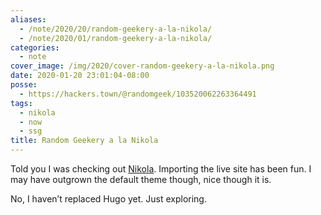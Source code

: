 ```yaml
---
aliases:
  - /note/2020/20/random-geekery-a-la-nikola/
  - /note/2020/01/random-geekery-a-la-nikola/
categories:
  - note
cover_image: /img/2020/cover-random-geekery-a-la-nikola.png
date: 2020-01-20 23:01:04-08:00
posse:
  - https://hackers.town/@randomgeek/103520062263364491
tags:
  - nikola
  - now
  - ssg
title: Random Geekery a la Nikola
---
```


Told you I was checking out [Nikola](https://getnikola.com). Importing
the live site has been fun. I may have outgrown the default theme
though, nice though it is.

No, I haven’t replaced Hugo yet. Just exploring.
